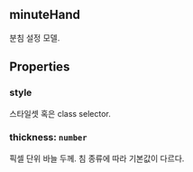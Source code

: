 ## minuteHand
분침 설정 모델.
## Properties

### style
스타일셋 혹은 class selector.  

### thickness: `number`
픽셀 단위 바늘 두께.
침 종류에 따라 기본값이 다르다.  
